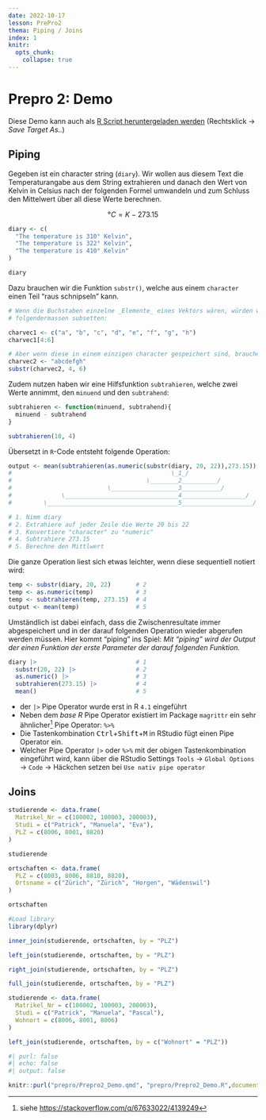 ```yaml
---
date: 2022-10-17
lesson: PrePro2
thema: Piping / Joins
index: 1
knitr:
  opts_chunk: 
    collapse: true
---
```


# Prepro 2: Demo

Diese Demo kann auch als [R Script heruntergeladen werden](Prepro2_Demo.R) (Rechtsklick → *Save Target As..*)

## Piping

Gegeben ist ein character string (`diary`). Wir wollen aus diesem Text die Temperaturangabe aus dem String extrahieren und danach den Wert von Kelvin in Celsius nach der folgenden Formel umwandeln und zum Schluss den Mittelwert über all diese Werte berechnen.

$$°C = K - 273.15$$

```r
diary <- c(
  "The temperature is 310° Kelvin",
  "The temperature is 322° Kelvin",
  "The temperature is 410° Kelvin"
)

diary
```


Dazu brauchen wir die Funktion `substr()`, welche aus einem `character` einen Teil "raus schnipseln" kann.

```r
# Wenn die Buchstaben einzelne _Elemente_ eines Vektors wären, würden wir diese
# folgendermassen subsetten:

charvec1 <- c("a", "b", "c", "d", "e", "f", "g", "h")
charvec1[4:6]

# Aber wenn diese in einem einzigen character gespeichert sind, brauchen wir substr:
charvec2 <- "abcdefgh"
substr(charvec2, 4, 6)
```

Zudem nutzen haben wir eine Hilfsfunktion `subtrahieren`, welche zwei Werte annimmt, den `minuend` und den `subtrahend`:

```r
subtrahieren <- function(minuend, subtrahend){
  minuend - subtrahend
}

subtrahieren(10, 4)
```


Übersetzt in `R`-Code entsteht folgende Operation:

```r
output <- mean(subtrahieren(as.numeric(substr(diary, 20, 22)),273.15))
#                                             \_1_/
#                                      \________2__________/
#                           \___________________3___________/
#              \________________________________4__________________/
#         \_____________________________________5____________________/

# 1. Nimm diary
# 2. Extrahiere auf jeder Zeile die Werte 20 bis 22
# 3. Konvertiere "character" zu "numeric"
# 4. Subtrahiere 273.15
# 5. Berechne den Mittlwert
```

Die ganze Operation liest sich etwas leichter, wenn diese sequentiell notiert wird:

```r
temp <- substr(diary, 20, 22)       # 2
temp <- as.numeric(temp)            # 3
temp <- subtrahieren(temp, 273.15)  # 4
output <- mean(temp)                # 5
```

Umständlich ist dabei einfach, dass die Zwischenresultate immer abgespeichert und in der darauf folgenden Operation wieder abgerufen werden müssen. Hier kommt "piping" ins Spiel: *Mit "piping" wird der Output der einen Funktion der erste Parameter der darauf folgenden Funktion.*

```r
diary |>                            # 1
  substr(20, 22) |>                 # 2
  as.numeric() |>                   # 3 
  subtrahieren(273.15) |>           # 4
  mean()                            # 5
```

:::{.callout-important}
- der `|>` Pipe Operator wurde erst in R `4.1` eingeführt
- Neben dem *base R* Pipe Operator existiert im Package `magrittr` ein sehr ähnlicher[^pipe] Pipe Operator: `%>%`
- Die Tastenkombination <kbd>Ctrl</kbd>+<kbd>Shift</kbd>+<kbd>M</kbd> in RStudio fügt einen Pipe Operator ein. 
- Welcher Pipe Operator `|>` oder `%>%` mit der obigen Tastenkombination eingeführt wird, kann über die RStudio Settings `Tools` → `Global Options` → `Code` → Häckchen setzen bei `Use nativ pipe operator`


:::


[^pipe]: siehe <https://stackoverflow.com/q/67633022/4139249>


## Joins

```r
studierende <- data.frame(
  Matrikel_Nr = c(100002, 100003, 200003),
  Studi = c("Patrick", "Manuela", "Eva"),
  PLZ = c(8006, 8001, 8820)
)

studierende

ortschaften <- data.frame(
  PLZ = c(8003, 8006, 8810, 8820),
  Ortsname = c("Zürich", "Zürich", "Horgen", "Wädenswil")
)

ortschaften
```

```r
#Load library
library(dplyr)

inner_join(studierende, ortschaften, by = "PLZ")

left_join(studierende, ortschaften, by = "PLZ")

right_join(studierende, ortschaften, by = "PLZ")

full_join(studierende, ortschaften, by = "PLZ")
```

```r
studierende <- data.frame(
  Matrikel_Nr = c(100002, 100003, 200003),
  Studi = c("Patrick", "Manuela", "Pascal"),
  Wohnort = c(8006, 8001, 8006)
)

left_join(studierende, ortschaften, by = c("Wohnort" = "PLZ"))
```

```r
#| purl: false
#| echo: false
#| output: false

knitr::purl("prepro/Prepro2_Demo.qmd", "prepro/Prepro2_Demo.R",documentation = 0)
```
